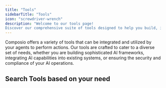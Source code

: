 ```yaml
---
title: "Tools"
sidebarTitle: "Tools"
icon: "screwdriver-wrench"
description: "Welcome to our tools page! 
Discover our comprehensive suite of tools designed to help you build, integrate, and manage AI agents effectively."
---
```

Composio offers a variety of tools that can be integrated and utilized by your agents to perform actions. 
Our tools are crafted to cater to a diverse set of needs, 
whether you are building sophisticated AI frameworks, integrating AI capabilities into existing systems, 
or ensuring the security and compliance of your AI operations.

## Search Tools based on your need
<CardGroup>
<Card title="Software Tools" icon="inbox" href="./category/softwaretools">
</Card>

<Card title="Search Tools" icon="magnifying-glass" href="./category/searchtools">
</Card>

<Card title="Code Interpreter" icon="code" href="./category/codeinterpreter">
</Card>

<Card title="System Tools" icon="computer" href="./category/systemtools">
</Card>

<Card title="Rag Tools" icon="searchengin" href="./category/systemtools">
</Card>


</CardGroup>




